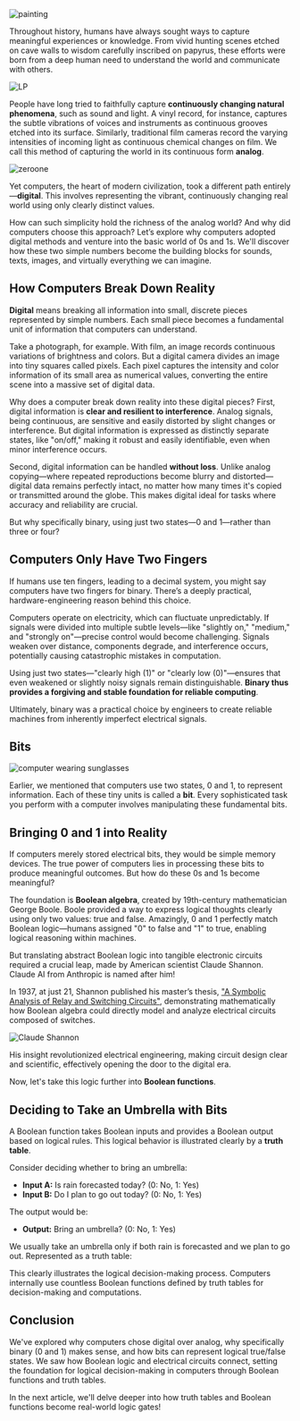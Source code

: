 

<Image src={painting} alt="painting" className="object-cover w-full h-[180px]"/>

Throughout history, humans have always sought ways to capture meaningful experiences or knowledge. From vivid hunting scenes etched on cave walls to wisdom carefully inscribed on papyrus, these efforts were born from a deep human need to understand the world and communicate with others.

<Image src={lp} alt="LP" className="object-cover w-full h-[180px]"/>

People have long tried to faithfully capture **continuously changing natural phenomena**, such as sound and light. A vinyl record, for instance, captures the subtle vibrations of voices and instruments as continuous grooves etched into its surface. Similarly, traditional film cameras record the varying intensities of incoming light as continuous chemical changes on film. We call this method of capturing the world in its continuous form **analog**.

<Image src={zeroone} alt="zeroone" className="object-cover w-full h-[180px]"/>

Yet computers, the heart of modern civilization, took a different path entirely—**digital**. This involves representing the vibrant, continuously changing real world using only clearly distinct values.

How can such simplicity hold the richness of the analog world? And why did computers choose this approach? Let’s explore why computers adopted digital methods and venture into the basic world of 0s and 1s. We'll discover how these two simple numbers become the building blocks for sounds, texts, images, and virtually everything we can imagine.

## How Computers Break Down Reality

**Digital** means breaking all information into small, discrete pieces represented by simple numbers. Each small piece becomes a fundamental unit of information that computers can understand.

Take a photograph, for example. With film, an image records continuous variations of brightness and colors. But a digital camera divides an image into tiny squares called pixels. Each pixel captures the intensity and color information of its small area as numerical values, converting the entire scene into a massive set of digital data.

<PixelateImage />

Why does a computer break down reality into these digital pieces? First, digital information is **clear and resilient to interference**. Analog signals, being continuous, are sensitive and easily distorted by slight changes or interference. But digital information is expressed as distinctly separate states, like "on/off," making it robust and easily identifiable, even when minor interference occurs.

Second, digital information can be handled **without loss**. Unlike analog copying—where repeated reproductions become blurry and distorted—digital data remains perfectly intact, no matter how many times it's copied or transmitted around the globe. This makes digital ideal for tasks where accuracy and reliability are crucial.

But why specifically binary, using just two states—0 and 1—rather than three or four?

## Computers Only Have Two Fingers

If humans use ten fingers, leading to a decimal system, you might say computers have two fingers for binary. There’s a deeply practical, hardware-engineering reason behind this choice.

Computers operate on electricity, which can fluctuate unpredictably. If signals were divided into multiple subtle levels—like "slightly on," "medium," and "strongly on"—precise control would become challenging. Signals weaken over distance, components degrade, and interference occurs, potentially causing catastrophic mistakes in computation.

Using just two states—"clearly high (1)" or "clearly low (0)"—ensures that even weakened or slightly noisy signals remain distinguishable. **Binary thus provides a forgiving and stable foundation for reliable computing**.

<SignalComparison />

Ultimately, binary was a practical choice by engineers to create reliable machines from inherently imperfect electrical signals.

## Bits

<Image src={cover} alt="computer wearing sunglasses"/>

Earlier, we mentioned that computers use two states, 0 and 1, to represent information. Each of these tiny units is called a **bit**. Every sophisticated task you perform with a computer involves manipulating these fundamental bits.

## Bringing 0 and 1 into Reality

If computers merely stored electrical bits, they would be simple memory devices. The true power of computers lies in processing these bits to produce meaningful outcomes. But how do these 0s and 1s become meaningful?

The foundation is **Boolean algebra**, created by 19th-century mathematician George Boole. Boole provided a way to express logical thoughts clearly using only two values: true and false. Amazingly, 0 and 1 perfectly match Boolean logic—humans assigned "0" to false and "1" to true, enabling logical reasoning within machines.

But translating abstract Boolean logic into tangible electronic circuits required a crucial leap, made by American scientist Claude Shannon. Claude AI from Anthropic is named after him!

In 1937, at just 21, Shannon published his master’s thesis, ["A Symbolic Analysis of Relay and Switching Circuits"](/cs/shannon38.pdf), demonstrating mathematically how Boolean algebra could directly model and analyze electrical circuits composed of switches.

<Image src={shannon} alt="Claude Shannon" />

His insight revolutionized electrical engineering, making circuit design clear and scientific, effectively opening the door to the digital era.

Now, let's take this logic further into **Boolean functions**.

## Deciding to Take an Umbrella with Bits

A Boolean function takes Boolean inputs and provides a Boolean output based on logical rules. This logical behavior is illustrated clearly by a **truth table**.

Consider deciding whether to bring an umbrella:

* **Input A:** Is rain forecasted today? (0: No, 1: Yes)
* **Input B:** Do I plan to go out today? (0: No, 1: Yes)

The output would be:

* **Output:** Bring an umbrella? (0: No, 1: Yes)

We usually take an umbrella only if both rain is forecasted and we plan to go out. Represented as a truth table:

<TruthTableDemo />

This clearly illustrates the logical decision-making process. Computers internally use countless Boolean functions defined by truth tables for decision-making and computations.

## Conclusion

We've explored why computers chose digital over analog, why specifically binary (0 and 1) makes sense, and how bits can represent logical true/false states. We saw how Boolean logic and electrical circuits connect, setting the foundation for logical decision-making in computers through Boolean functions and truth tables.

In the next article, we'll delve deeper into how truth tables and Boolean functions become real-world logic gates!
